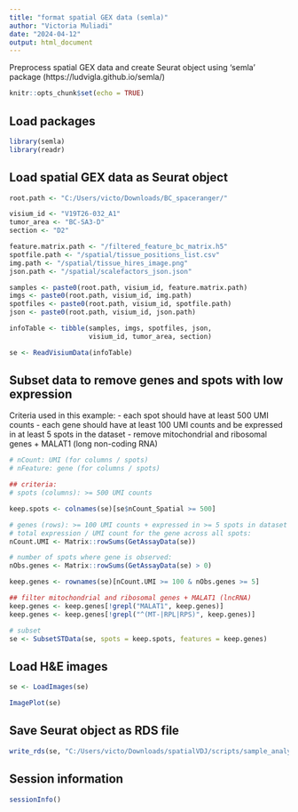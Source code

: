 ```yaml
---
title: "format spatial GEX data (semla)"
author: "Victoria Muliadi"
date: "2024-04-12"
output: html_document
---
```


Preprocess spatial GEX data and create Seurat object using 'semla' package (https://ludvigla.github.io/semla/)

```r
knitr::opts_chunk$set(echo = TRUE)
```

## Load packages

```r
library(semla)
library(readr)
```

## Load spatial GEX data as Seurat object

```r

root.path <- "C:/Users/victo/Downloads/BC_spaceranger/"

visium_id <- "V19T26-032_A1"
tumor_area <- "BC-SA3-D"
section <- "D2"

feature.matrix.path <- "/filtered_feature_bc_matrix.h5"
spotfile.path <- "/spatial/tissue_positions_list.csv"
img.path <- "/spatial/tissue_hires_image.png"
json.path <- "/spatial/scalefactors_json.json"

samples <- paste0(root.path, visium_id, feature.matrix.path)
imgs <- paste0(root.path, visium_id, img.path)
spotfiles <- paste0(root.path, visium_id, spotfile.path)
json <- paste0(root.path, visium_id, json.path)

infoTable <- tibble(samples, imgs, spotfiles, json,
                    visium_id, tumor_area, section)

se <- ReadVisiumData(infoTable)

```

## Subset data to remove genes and spots with low expression

Criteria used in this example:
- each spot should have at least 500 UMI counts
- each gene should have at least 100 UMI counts and be expressed in at least 5 spots in the dataset
- remove mitochondrial and ribosomal genes + MALAT1 (long non-coding RNA)

```r
# nCount: UMI (for columns / spots)
# nFeature: gene (for columns / spots)

## criteria:
# spots (columns): >= 500 UMI counts

keep.spots <- colnames(se)[se$nCount_Spatial >= 500]

# genes (rows): >= 100 UMI counts + expressed in >= 5 spots in dataset
# total expression / UMI count for the gene across all spots:
nCount.UMI <- Matrix::rowSums(GetAssayData(se))

# number of spots where gene is observed:
nObs.genes <- Matrix::rowSums(GetAssayData(se) > 0)

keep.genes <- rownames(se)[nCount.UMI >= 100 & nObs.genes >= 5]

## filter mitochondrial and ribosomal genes + MALAT1 (lncRNA)
keep.genes <- keep.genes[!grepl("MALAT1", keep.genes)]
keep.genes <- keep.genes[!grepl("^(MT-|RPL|RPS)", keep.genes)]

# subset
se <- SubsetSTData(se, spots = keep.spots, features = keep.genes)
```


## Load H&E images

```r
se <- LoadImages(se)

ImagePlot(se)

```

## Save Seurat object as RDS file

```r
write_rds(se, "C:/Users/victo/Downloads/spatialVDJ/scripts/sample_analysis/BCSA3_tumD.rds")

```

## Session information

```r
sessionInfo()
```


